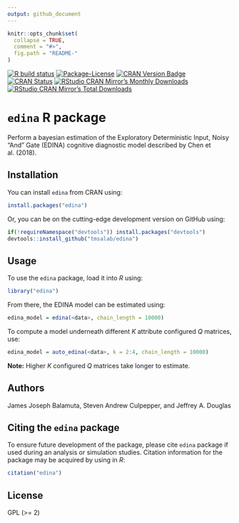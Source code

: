 ```yaml
---
output: github_document
---
```


<!-- README.md is generated from README.Rmd. Please edit that file -->

```r
knitr::opts_chunk$set(
  collapse = TRUE,
  comment = "#>",
  fig.path = "README-"
)
```

<!-- badges: start -->
[![R build status](https://github.com/tmsalab/edina/workflows/R-CMD-check/badge.svg)](https://github.com/tmsalab/edina/actions)
[![Package-License](http://img.shields.io/badge/license-GPL%20(%3E=2)-brightgreen.svg?style=flat)](http://www.gnu.org/licenses/gpl-2.0.html)
[![CRAN Version Badge](http://www.r-pkg.org/badges/version/edina)](https://cran.r-project.org/package=edina)
[![CRAN Status](https://cranchecks.info/badges/worst/edina)](https://cran.r-project.org/web/checks/check_results_edina.html)
[![RStudio CRAN Mirror's Monthly Downloads](http://cranlogs.r-pkg.org/badges/edina?color=brightgreen)](http://www.r-pkg.org/pkg/edina)
[![RStudio CRAN Mirror's Total Downloads](http://cranlogs.r-pkg.org/badges/grand-total/edina?color=brightgreen)](http://www.r-pkg.org/pkg/edina)
<!-- badges: end -->

# `edina` R package

Perform a bayesian estimation of the Exploratory 
Deterministic Input, Noisy "And" Gate (EDINA)
cognitive diagnostic model described by Chen et al. (2018).

## Installation

You can install `edina` from CRAN using:

```r
install.packages("edina")
```

Or, you can be on the cutting-edge development version on GitHub using:

```r
if(!requireNamespace("devtools")) install.packages("devtools")
devtools::install_github("tmsalab/edina")
```

## Usage

To use the `edina` package, load it into _R_ using:

```r
library("edina")
```

From there, the EDINA model can be estimated using:

```r
edina_model = edina(<data>, chain_length = 10000)
```

To compute a model underneath different _K_ attribute configured _Q_ matrices, use:

```r
edina_model = auto_edina(<data>, k = 2:4, chain_length = 10000)
```

**Note:** Higher _K_ configured _Q_ matrices take longer to estimate. 

## Authors

James Joseph Balamuta, Steven Andrew Culpepper, and Jeffrey A. Douglas

## Citing the `edina` package

To ensure future development of the package, please cite `edina`
package if used during an analysis or simulation studies. Citation information
for the package may be acquired by using in *R*:

```r
citation("edina")
```

## License

GPL (>= 2)
